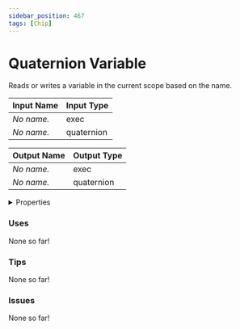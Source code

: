 ```yaml
---
sidebar_position: 467
tags: [Chip]
---
```


# Quaternion Variable

Reads or writes a variable in the current scope based on the name.




<EsbSvg />

| Input Name | Input Type |
|-----------|-----------|
| *No name.* | exec |
| *No name.* | quaternion |

| Output Name | Output Type |
|-----------|-----------|
| *No name.* | exec |
| *No name.* | quaternion |


<details>
  <summary>Properties</summary>
  <div>
    <div>
    <table>
      <thead>
        <tr>
          <th>Is beta required?</th>
          <th>❌</th>
        </tr>
        <tr>
          <th>Is this chip a trolling risk?</th>
          <th>❌</th>
        </tr>
        <tr>
          <th>Chip UUID</th>
          <th>18a980ff-9a46-472c-b658-96bf42eb61c2</th>
        </tr>
      </thead>
    </table>
    </div>
  </div>
</details>

### Uses

None so far!

### Tips

None so far!

### Issues

None so far!
